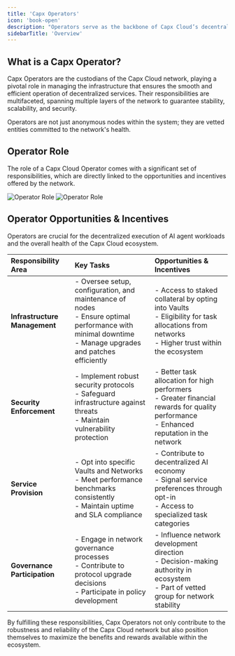 ```yaml
---
title: 'Capx Operators'
icon: 'book-open'
description: "Operators serve as the backbone of Capx Cloud’s decentralized compute layer."
sidebarTitle: 'Overview'
---
```


## What is a Capx Operator?

Capx Operators are the custodians of the Capx Cloud network, playing a pivotal role in managing the infrastructure that ensures the smooth and efficient operation of decentralized services. Their responsibilities are multifaceted, spanning multiple layers of the network to guarantee stability, scalability, and security.

Operators are not just anonymous nodes within the system; they are vetted entities committed to the network's health. 

## Operator Role

The role of a Capx Cloud Operator comes with a significant set of responsibilities, which are directly linked to the opportunities and incentives offered by the network.

<img
className="hidden dark:block"
src="/images/Capx-Operator-Role.png"
alt="Operator Role"
about='Operator Role'
/>
<img
className="block dark:hidden"
src="/images/Capx-Operator-Role.png"
alt="Operator Role"
about='Operator Role'
/>

## Operator Opportunities & Incentives

<Note>
Operators are crucial for the decentralized execution of AI agent workloads and the overall health of the Capx Cloud ecosystem.
</Note>

| Responsibility Area | Key Tasks | Opportunities & Incentives |
| :--- | :--- | :--- |
| **Infrastructure Management** | - Oversee setup, configuration, and maintenance of nodes<br/>- Ensure optimal performance with minimal downtime<br/>- Manage upgrades and patches efficiently | - Access to staked collateral by opting into Vaults<br/>- Eligibility for task allocations from networks<br/>- Higher trust within the ecosystem |
| **Security Enforcement** | - Implement robust security protocols<br/>- Safeguard infrastructure against threats<br/>- Maintain vulnerability protection | - Better task allocation for high performers<br/>- Greater financial rewards for quality performance<br/>- Enhanced reputation in the network |
| **Service Provision** | - Opt into specific Vaults and Networks<br/>- Meet performance benchmarks consistently<br/>- Maintain uptime and SLA compliance | - Contribute to decentralized AI economy<br/>- Signal service preferences through opt-in<br/>- Access to specialized task categories |
| **Governance Participation** | - Engage in network governance processes<br/>- Contribute to protocol upgrade decisions<br/>- Participate in policy development | - Influence network development direction<br/>- Decision-making authority in ecosystem<br/>- Part of vetted group for network stability |

By fulfilling these responsibilities, Capx Operators not only contribute to the robustness and reliability of the Capx Cloud network but also position themselves to maximize the benefits and rewards available within the ecosystem.
